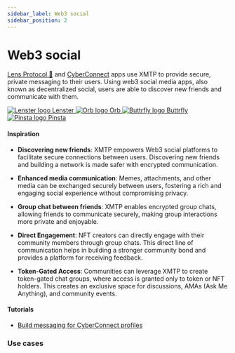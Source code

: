 ```yaml
---
sidebar_label: Web3 social
sidebar_position: 2
---
```



# Web3 social

[Lens Protocol 🌿](https://docs.lens.xyz/) and [CyberConnect](https://cyberconnect.hashnode.dev/) apps use XMTP to provide secure, private messaging to their users. Using web3 social media apps, also known as decentralized social, users are able to discover new friends and communicate with them.

<div class="chain-list white">
  <a href="https://lenster.xyz/" class="chain-item">
    <img alt="Lenster logo" src={lenster} />
    <span>Lenster</span>
  </a>
  <a href="https://orb.ac/" class="chain-item">
    <img alt="Orb logo" src={orb} />
    <span>Orb</span>
  </a>
  <a href="https://buttrfly.app/" class="chain-item">
    <img alt="Buttrfly logo" src={buttrfly} />
    <span>Buttrfly</span>
  </a>
  <a href="https://pinsta.xyz/" class="chain-item">
    <img alt="Pinsta logo" src={pinsta} />
    <span>Pinsta</span>
  </a>
</div>

#### Inspiration

- **Discovering new friends**: XMTP empowers Web3 social platforms to facilitate secure connections between users. Discovering new friends and building a network is made safer with encrypted communication.

- **Enhanced media communication**: Memes, attachments, and other media can be exchanged securely between users, fostering a rich and engaging social experience without compromising privacy.

- **Group chat between friends**: XMTP enables encrypted group chats, allowing friends to communicate securely, making group interactions more private and enjoyable.

- **Direct Engagement**: NFT creators can directly engage with their community members through group chats. This direct line of communication helps in building a stronger community bond and provides a platform for receiving feedback.

- **Token-Gated Access**: Communities can leverage XMTP to create token-gated chat groups, where access is granted only to token or NFT holders. This creates an exclusive space for discussions, AMAs (Ask Me Anything), and community events.

#### Tutorials

- [Build messaging for CyberConnect profiles](https://cyberconnect.hashnode.dev/integrating-xmtp-into-cyberconnect-a-guide)

### Use cases


<Usecases />
